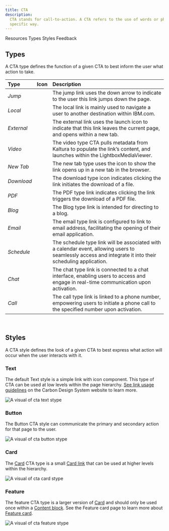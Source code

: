 ```yaml
---
title: CTA
description:
  CTA stands for call-to-action. A CTA refers to the use of words or phrases that can compel an audience to act in a
  specific way.
---
```



<ComponentDescription name="CTA" type="ui" />

<AnchorLinks>

<AnchorLink>Resources</AnchorLink>
<AnchorLink>Types</AnchorLink>
<AnchorLink>Styles</AnchorLink>
<AnchorLink>Feedback</AnchorLink>

</AnchorLinks>

<ResourceLinks name="CTA" type="ui" />

## Types

A CTA type defines the function of a given CTA to best inform the user what action to take.

| Type       | Icon              | Description                                                                                                                                              |
| :--------- | :---------------- | :------------------------------------------------------------------------------------------------------------------------------------------------------- |
| _Jump_     | <ArrowDown20 />   | The jump link uses the down arrow to indicate to the user this link jumps down the page.                                                                 |
| _Local_    | <ArrowLeft20 />   | The local link is mainly used to navigate a user to another destination within IBM.com.                                                                  |
| _External_ | <Launch20 />      | The external link uses the launch icon to indicate that this link leaves the current page, and opens within a new tab.                                   |
| _Video_    | <PlayOutline20 /> | The video type CTA pulls metadata from Kaltura to populate the link’s content, and launches within the LightboxMediaViewer.                              |
| _New Tab_  | <NewTab20 />      | The new tab type uses the icon to show the link opens up in a new tab in the browser.                                                                    |
| _Download_ | <Download20 />    | The download type icon indicates clicking the link initiates the download of a file.                                                                     |
| _PDF_      | <DocumentPDF20 /> | The PDF type link indicates clicking the link triggers the download of a PDF file.                                                                       |
| _Blog_     | <Blog20 />        | The Blog type link is intended for directing to a blog.                                                                                                  |
| _Email_    | <Email20 />       | The email type link is configured to link to email address, facilitating the opening of their email application.                                         |
| _Schedule_ | <Calendar20 />    | The schedule type link will be associated with a calendar event, allowing users to seamlessly access and integrate it into their scheduling application. |
| _Chat_     | <Chat20 />        | The chat type link is connected to a chat interface, enabling users to access and engage in real-time communication upon activation.                     |
| _Call_     | <Phone20 />       | The call type link is linked to a phone number, empowering users to initiate a phone call to the specified number upon activation.                       |

<br />

## Styles

A CTA style defines the look of a given CTA to best express what action will occur when the user interacts with it.

### Text

The default Text style is a simple link with icon component. This type of CTA can be used at low levels within the page
hierarchy. <a href="https://www.carbondesignsystem.com/components/link/usage" target="_blank">See link usage
guidelines</a> on the Carbon Design System website to learn more.

![A visual of cta text stype](../../images/component/cta/cta-text-style.jpg)

### Button

The Button CTA style can communicate the primary and secondary action for that page to the user.

![A visual of cta button stype](../../images/component/cta/cta-button-style.jpg)

### Card

The [Card](https://www.ibm.com/standards/carbon/components/cards#card) CTA type is a small
[Card link](https://www.ibm.com/standards/carbon/components/cards#card-link) that can be used at higher levels within
the hierarchy.

![A visual of cta card stype](../../images/component/cta/cta-card-style.jpg)

### Feature

The feature CTA type is a larger version of [Card](https://www.ibm.com/standards/carbon/components/cards#card) and should only
be used once within a [Content block](https://www.ibm.com/standards/carbon/components/content-block-simple). See the
Feature card page to learn more about [Feature card](../components/cards#feature-card).

![A visual of cta feature stype](../../images/component/cta/cta-feature-style.jpg)

<ComponentFooter name="CTA" type="ui" />

